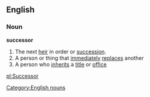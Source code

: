 ==English==

===Noun===
'''successor'''
# The next [[heir]] in order or [[succession]].
# A person or thing that [[immediately]] [[replace]]s another
# A person who [[inherit]]s a [[title]] or [[office]]
[[Category:English nouns]]

[[pl:Successor]]